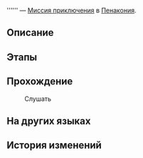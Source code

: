 {{Дополнить|Диалоги.}}
{{Миссия Инфобокс
|id              = 4040345
|Название        = 
|Изображение     = Миссия Освоения .png
|Тип             = Миссия приключения
|События         = 
|Глава           = 
|Условия         = Завершена [[Миссия Освоения]] ''[[Чужак в чужой стране]]''
|Персонажи       = Жизнерадостная девочка-подросток; Лестер; Первопроходец; Элегантная женщина; Элегантный мужчина
|СтартЛокация    = [[Пенакония]] — [[«(Лучезарный шпат/Корма Освоения/Таталов/Парящая стрелка часов)»]]
|Локации         = «(Лучезарный шпат/Корма Освоения/Таталов/Парящая стрелка часов)»
|Предыдущая      = 
|Следующая       = 
|Награды         = 
}}
'''''' — [[Миссия приключения]] в [[Пенакония]].

==Описание==
{{Описание|<!--официальное описание из Перекрёстка судеб-->}}

==Этапы==


==Прохождение==
{{Дополнить}}


:{{Диалог|Разговор}} Слушать
<!--Unknown TalkSentence: 503077001-->
<!--Unknown TalkSentence: 503077002-->
<!--Unknown TalkSentence: 503077003-->
<!--Unknown TalkSentence: 503077004-->
<!--Unknown TalkSentence: 503077005-->
<!--Unknown TalkSentence: 503077006-->
<!--Unknown TalkSentence: 503077007-->
<!--Unknown TalkSentence: 503077008-->
<!--Unknown TalkSentence: 503077009-->
<!--Unknown TalkSentence: 503077010-->
<!--Unknown TalkSentence: 503077011-->
<!--Unknown TalkSentence: 503077012-->
<!--Unknown TalkSentence: 503077013-->
<!--Unknown TalkSentence: 503077015-->
<!--Unknown TalkSentence: 503077016-->
<!--Unknown TalkSentence: 503077017-->
{{Диалог Конец}}

==На других языках==
{{На других языках
|en   = 
|zhs  = 
|zht  = 
|ja   = 
|ko   = 
|es   = 
|fr   = 
|ru   = 
|th   = 
|vi   = 
|de   = 
|id   = 
|pt   = 
}}

==История изменений==
{{История изменений|2.7}}
